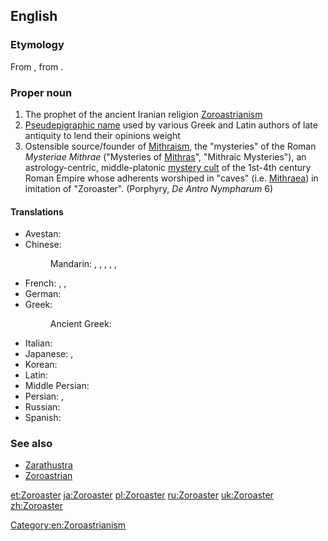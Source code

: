 ==English==
{{wikipedia}}

===Etymology===
From {{etyl|grc}} {{term|sc=Grek|Ζωροάστρης|tr=Zōroastrēs}}, from {{etyl|ae}} {{term|sc=Avst|𐬰𐬀𐬭𐬀𐬚𐬎𐬱𐬙𐬭𐬋|tr=Zaraθuštrō|lang=ae}}.

===Proper noun===
{{en-proper noun|-}}

# The prophet of the ancient Iranian religion [[Zoroastrianism]]
# [[Pseudepigrapha|Pseudepigraphic name]] used by various Greek and Latin authors of late antiquity to lend their opinions weight
# Ostensible source/founder of [[Mithraism]], the "mysteries" of the Roman ''Mysteriae Mithrae'' ("Mysteries of [[Mithras]]", "Mithraic Mysteries"), an astrology-centric, middle-platonic [[mystery cult]] of the 1st-4th century Roman Empire whose adherents worshiped in "caves" (i.e. [[Mithraeum|Mithraea]]) in imitation of "Zoroaster". (Porphyry, ''De Antro Nympharum'' 6)

====Translations====
{{trans-top|prophet}}
* Avestan: {{l|ae|𐬰𐬀𐬭𐬀𐬚𐬎𐬱𐬙𐬭𐬋|tr=Zaraθuštrō}}
* Chinese:
*: Mandarin: {{t|cmn|瑣羅亞斯德|sc=Hani}}, {{t|cmn|琐罗亚斯德|tr=Suǒluóyàsīdé|sc=Hani}}, {{t|cmn|查拉圖斯特拉|sc=Hani}}, {{t|cmn|查拉图斯特拉|tr=Chálātúsītèlā|sc=Hani}}, {{t|cmn|瑣羅亞斯特|sc=Hani}}, {{t|cmn|琐罗亚斯特|tr=Suǒluóyàsītè|sc=Hani}}
* French: {{t|fr|Zoroastre|m}}, {{t|fr|Zarathushtra|m}}, {{t|fr|Zarathoustra|m}}
* German: {{t|de|Zarathustra|m}}
* Greek: {{t|el|Ζωροάστρης|m|tr=Zoroástris|sc=Grek}}
*: Ancient Greek: {{l|grc|Ζωροάστρης|tr=Zōroastrēs}}
{{trans-mid}}
* Italian: {{t|it|Zoroastro|m}}
* Japanese: {{t|ja|ゾロアスター |tr=Zoroasutā|sc=Jpan}}, {{t|ja|ザラスシュトラ|tr=Zarasushutora|sc=Jpan}}
* Korean: {{t|ko|조로아스터|tr=Joroaseuteo|sc=Kore}}
* Latin: {{t|la|Zoroaster|m}}
* Middle Persian: {{t|pal|𐭦𐭫𐭲𐭥𐭱𐭲|tr=Zardušt}}
* Persian: {{t|fa|زردشت|tr=Zardošt}}, {{t|fa|زرتشت|tr=Zartošt|sc=fa-Arab}}
* Russian: {{t|ru|Заратустра|m|tr=Zaratústra|sc=Cyrl}}
* Spanish: {{t|es|Zoroastro|m}}
{{trans-bottom}}

===See also===
* [[Zarathustra]]
* [[Zoroastrian]]

[[Category:en:Zoroastrianism]]

[[et:Zoroaster]]
[[ja:Zoroaster]]
[[pl:Zoroaster]]
[[ru:Zoroaster]]
[[uk:Zoroaster]]
[[zh:Zoroaster]]